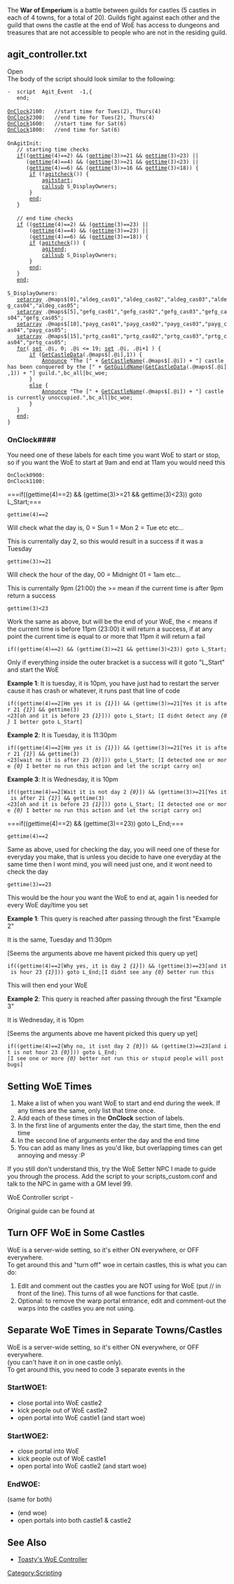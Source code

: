The '''War of Emperium''' is a battle between guilds for castles (5 castles in each of 4 towns, for a total of 20).  Guilds fight against each other and the guild that owns the castle at the end of WoE has access to dungeons and treasures that are not accessible to people who are not in the residing guild.

==agit_controller.txt==
Open {{git|npc/guild/agit_controller.txt}} <br />
The body of the script should look similar to the following:

 -	script	Agit_Event	-1,{
 	end;
 
 [[OnClock]]2100:	//start time for Tues(2), Thurs(4)
 [[OnClock]]2300:	//end time for Tues(2), Thurs(4)
 [[OnClock]]1600:	//start time for Sat(6)
 [[OnClock]]1800:	//end time for Sat(6)
 
 OnAgitInit:
 	// starting time checks
 	[[if]](([[gettime]](4)==2) && ([[gettime]](3)>=21 && [[gettime]](3)<23) ||
 	   ([[gettime]](4)==4) && ([[gettime]](3)>=21 && [[gettime]](3)<23) ||
 	   ([[gettime]](4)==6) && ([[gettime]](3)>=16 && [[gettime]](3)<18)) {
 		[[if]] (![[agitcheck]]()) {
 			[[agitstart]];
 			[[callsub]] S_DisplayOwners;
 		}
 		[[end]];
 	}
 
 	// end time checks
 	[[if]] (([[gettime]](4)==2) && ([[gettime]](3)==23) ||
 	    ([[gettime]](4)==4) && ([[gettime]](3)==23) ||
 	    ([[gettime]](4)==6) && ([[gettime]](3)==18)) { 
 		[[if]] ([[agitcheck]]()) {
 			[[agitend]];
 			[[callsub]] S_DisplayOwners;
 		}
 		[[end]];
 	}
 	[[end]];
 
 S_DisplayOwners:
 	[[setarray]] .@maps$[0],"aldeg_cas01","aldeg_cas02","aldeg_cas03","aldeg_cas04","aldeg_cas05";
 	[[setarray]] .@maps$[5],"gefg_cas01","gefg_cas02","gefg_cas03","gefg_cas04","gefg_cas05";
 	[[setarray]] .@maps$[10],"payg_cas01","payg_cas02","payg_cas03","payg_cas04","payg_cas05";
 	[[setarray]] .@maps$[15],"prtg_cas01","prtg_cas02","prtg_cas03","prtg_cas04","prtg_cas05";
 	[[for]]( [[set]] .@i, 0; .@i <= 19; [[set]] .@i, .@i+1 ) {
 		[[if]] ([[GetCastleData]](.@maps$[.@i],1)) {
 			[[Announce]] "The [" + [[GetCastleName]](.@maps$[.@i]) + "] castle has been conquered by the [" + [[GetGuildName]]([[GetCastleData]](.@maps$[.@i],1)) + "] guild.",bc_all|bc_woe;
 		}
 		[[else]] {
 			[[Announce]] "The [" + [[GetCastleName]](.@maps$[.@i]) + "] castle is currently unoccupied.",bc_all|bc_woe;
 		}
 	}
 	[[end]];
 }

===OnClock####===
You need one of these labels for each time you want WoE to start or stop, so if you want the WoE to start at 9am and end at 11am you would need this

 OnClock0900:
 OnClock1100:

===if((gettime(4)==2) && (gettime(3)>=21 && gettime(3)<23)) goto L_Start;===
 gettime(4)==2
Will check what the day is, 0 = Sun 1 = Mon 2 = Tue etc etc...

This is currentally day 2, so this would result in a success if it was a Tuesday

 gettime(3)>=21
Will check the hour of the day, 00 = Midnight 01 = 1am etc...

This is currentally 9pm (21:00) the >= mean if the current time is after 9pm return a success

 gettime(3)<23
Work the same as above, but will be the end of your WoE, the < means if the current time is before 11pm (23:00) it will return a success, if at any point the current time is equal to or more that 11pm it will return a fail 

 if((gettime(4)==2) && (gettime(3)>=21 && gettime(3)<23)) goto L_Start;

Only if everything inside the outer bracket is a success will it goto "L_Start" and start the WoE

'''Example 1''': It is tuesday, it is 10pm, you have just had to restart the server cause it has crash or whatever, it runs past that line of code

 if((gettime(4)==2[Hm yes it is ''{1}'']) && (gettime(3)>=21[Yes it is after 21 ''{1}''] && gettime(3)<23[oh and it is before 23 ''{1}''])) goto L_Start; [I didnt detect any ''{0}'' I better goto L_Start]

'''Example 2''': It is Tuesday, it is 11:30pm

 if((gettime(4)==2[Hm yes it is ''{1}'']) && (gettime(3)>=21[Yes it is after 21 ''{1}''] && gettime(3)<23[wait no it is after 23 ''{0}''])) goto L_Start; [I detected one or more ''{0}'' I better no run this action and let the script carry on]

'''Example 3''': It is Wednesday, it is 10pm

 if((gettime(4)==2[Wait it is not day 2 ''{0}'']) && (gettime(3)>=21[Yes it is after 21 ''{1}''] && gettime(3)<23[oh and it is before 23 ''{1}''])) goto L_Start; [I detected one or more ''{0}'' I better no run this action and let the script carry on]

===if((gettime(4)==2) && (gettime(3)==23)) goto L_End;===
 gettime(4)==2
Same as above, used for checking the day, you will need one of these for everyday you make, that is unless you decide to have one everyday at the same time then I wont mind, you will need just one, and it wont need to check the day

 gettime(3)==23
This would be the hour you want the WoE to end at, again 1 is needed for every WoE day/time you set

'''Example 1''': This query is reached after passing through the first "Example 2"

It is the same, Tuesday and 11:30pm

[Seems the arguments above me havent picked this query up yet]
 if((gettime(4)==2[Why yes, it is day 2 ''{1}'']) && (gettime(3)==23[and it is hour 23 ''{1}''])) goto L_End;[I didnt see any ''{0}'' better run this

This will then end your WoE

'''Example 2''': This query is reached after passing through the first "Example 3"

It is Wednesday, it is 10pm

[Seems the arguments above me havent picked this query up yet]
 if((gettime(4)==2[Why no, it isnt day 2 ''{0}'']) && (gettime(3)==23[and it is not hour 23 ''{0}''])) goto L_End;[I see one or more ''{0}'' better not run this or stupid people will post bugs]

==Setting WoE Times==
# Make a list of when you want WoE to start and end during the week. If any times are the same, only list that time once.
# Add each of these times in the '''OnClock''' section of labels.
# In the first line of arguments enter the day, the start time, then the end time
# In the second line of arguments enter the day and the end time
# You can add as many lines as you'd like, but overlapping times can get annoying and messy :P  

If you still don't understand this, try the WoE Setter NPC I made to guide you through the process. Add the script to your scripts_custom.conf and talk to the NPC in game with a GM level 99.

WoE Controller script - {{git|npc/custom/woe_controller.txt}}

Original guide can be found at {{git|doc/woe_time_explanation.txt}}


==Turn OFF WoE in Some Castles==
WoE is a server-wide setting, so it's either ON everywhere, or OFF everywhere.<br />
To get around this and "turn off" woe in certain castles, this is what you can do:
# Edit {{git|npc/scripts_guild.conf}} and comment out the castles you are NOT using for WoE (put // in front of the line). This turns of all woe functions for that castle.
# Optional: to remove the warp portal entrance, edit {{git|npc/warps/guildcastles.txt}} and comment-out the warps into the castles you are not using.


==Separate WoE Times in Separate Towns/Castles==
WoE is a server-wide setting, so it's either ON everywhere, or OFF everywhere.<br />
(you can't have it on in one castle only).<br />
To get around this, you need to code 3 separate events in the {{git|npc/guild/agit_controller.txt}}
===StartWOE1:===
* close portal into WoE castle2
* kick people out of WoE castle2
* open portal into WoE castle1 (and start woe)

===StartWOE2:===
* close portal into WoE 
* kick people out of WoE castle1
* open portal into WoE castle2 (and start woe)

===EndWOE:===
(same for both)
* (end woe)
* open portals into both castle1 & castle2


== See Also ==
* [http://sushiduy.plesk3.freepgs.com/ROScripts/WoeInfo/woeinfo_122.php Toasty's WoE Controller]

[[Category:Scripting]]